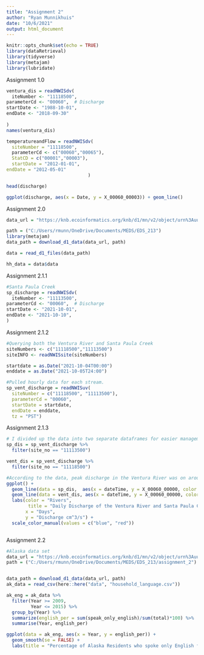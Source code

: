```yaml
---
title: "Assignment 2"
author: "Ryan Munnikhuis"
date: "10/6/2021"
output: html_document
---
```


```r
knitr::opts_chunk$set(echo = TRUE)
library(dataRetrieval)
library(tidyverse)
library(metajam)
library(lubridate)
```
Assignment 1.0
```r
ventura_dis = readNWISdv(
  iteNumber <- "11118500",
parameterCd <- "00060",  # Discharge
startDate <- "1988-10-01", 
endDate <- "2018-09-30" 
  
)
names(ventura_dis)

temperatureandFlow = readNWISdv(
  siteNumber = "11118500",
  parameterCd <- c("00060","00065"),
  StatCD = c("00001","00003"),
  startDate = "2012-01-01",
endDate = "2012-05-01"
                              )

head(discharge)

ggplot(discharge, aes(x = Date, y = X_00060_00003)) + geom_line()
```

Assignment 2.0
```r
data_url = "https://knb.ecoinformatics.org/knb/d1/mn/v2/object/urn%3Auuid%3A7fc6f6db-c5ea-426a-a743-1f2edafb43b8"

path = ("C:/Users/rmunn/OneDrive/Documents/MEDS/EDS_213")
library(metajam)
data_path = download_d1_data(data_url, path)

data = read_d1_files(data_path)

hh_data = data$data
```

Assignment 2.1.1
```r
#Santa Paula Creek
sp_discharge = readNWISdv(
  iteNumber <- "11113500",
parameterCd <- "00060",  # Discharge
startDate <- "2021-10-01", 
endDate <- "2021-10-10",
)


```
Assignment 2.1.2 
```r
#Querying both the Ventura River and Santa Paula Creek 
siteNumbers <- c("11118500","11113500") 
siteINFO <- readNWISsite(siteNumbers)

startdate = as.Date("2021-10-04T00:00")
enddate = as.Date("2021-10-05T24:00")

#Pulled hourly data for each stream. 
sp_vent_discharge = readNWISuv(
  siteNumber = c("11118500", "11113500"),
  parameterCd = "00060", 
  startDate = startdate,
  endDate = enddate,
  tz = "PST")

```

Assignment 2.1.3 
```r
# I divided up the data into two separate dataframes for easier management. 
sp_dis = sp_vent_discharge %>% 
  filter(site_no == "11113500")

vent_dis = sp_vent_discharge %>% 
  filter(site_no == "11118500")

#According to the data, peak discharge in the Ventura River was on around 12:00pm to 10am and peak discharge in Santa Paula Creek was around 3:00 am.
ggplot() +
  geom_line(data = sp_dis,  aes(x = dateTime, y = X_00060_00000, color = "Santa Paula Creek")) +
  geom_line(data = vent_dis, aes(x = dateTime, y = X_00060_00000, color = "Ventura River")) + 
  labs(color = "Rivers",
        title = "Daily Discharge of the Ventura River and Santa Paula Creek from 2021-10-01 to 2021-10-10",
       x = "Days",
       y = "Discharge cm^3/s") +
  scale_color_manual(values = c("blue", "red"))



```
Assignment 2.2
```r
#Alaska data set
data_url = "https://knb.ecoinformatics.org/knb/d1/mn/v2/object/urn%3Auuid%3A7fc6f6db-c5ea-426a-a743-1f2edafb43b8"
path = ("C:/Users/rmunn/OneDrive/Documents/MEDS/EDS_213/assignment_2")


data_path = download_d1_data(data_url, path)
ak_data = read_csv(here::here("data", "household_language.csv"))

ak_eng = ak_data %>% 
  filter(Year >= 2009,
         Year <= 2015) %>% 
  group_by(Year) %>% 
  summarize(english_per = sum(speak_only_english)/sum(total)*100) %>% 
  summarise(Year, english_per)

ggplot(data = ak_eng, aes(x = Year, y = english_per)) +
  geom_smooth(se = FALSE) +
  labs(title = "Percentage of Alaska Residents who spoke only English from 2009-2015", y = "Percent of English Speakers") + theme_minimal()

```

